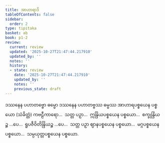 ```yaml
---
title: အာဟာရာဒိ
tableOfContents: false
sidebar:
  order: 2
type: tipitaka
basket: ab
book: p1-2
review:
  current: review
  updated: '2025-10-27T21:47:44.217910'
  updated_by: ''
  notes: ''
  history:
  - state: review
    date: '2025-10-27T21:47:44.217910'
    updated_by: ''
    notes: ''
    previous_state: draft
---
```



<ReviewStatus review={frontmatter.review} showDetails={true} />

<HypothesisAnnotation frontmatter={frontmatter} />

<DynamicBreadcrumb />

<Division number="91" book="p1-2" e="ch" v="37" p="172">

<Paragraph number="1015" book="p1-2">
ဒဿနေန ပဟာတဗ္ဗော ဓမ္မော ဒဿနေန ပဟာတဗ္ဗဿ ဓမ္မဿ အာဟာရပစ္စယေန ပစ္စယော (သံခိတ္တံ) ကဗဠီကာရော…  သတ္တ ပဉှာ…  ဣန္ဒြိယပစ္စယေန ပစ္စယော…  စက္ခုန္ဒြိယဉ္စ …ပေ…  ရူပဇီဝိတိန္ဒြိယဉ္စ …ပေ…  သတ္တ ပဉှာ ဈာနပစ္စယေန ပစ္စယော…  မဂ္ဂပစ္စယေန ပစ္စယော…  သမ္ပယုတ္တပစ္စယေန ပစ္စယော.
</Paragraph>
</Division>